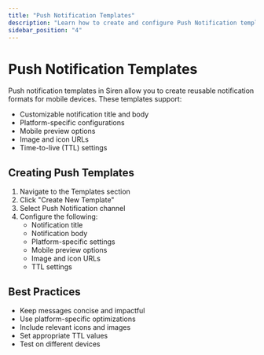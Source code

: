 ```yaml
---
title: "Push Notification Templates"
description: "Learn how to create and configure Push Notification templates in Siren"
sidebar_position: "4"
---
```


# Push Notification Templates

Push notification templates in Siren allow you to create reusable notification formats for mobile devices. These templates support:

- Customizable notification title and body
- Platform-specific configurations
- Mobile preview options
- Image and icon URLs
- Time-to-live (TTL) settings

## Creating Push Templates

1. Navigate to the Templates section
2. Click "Create New Template"
3. Select Push Notification channel
4. Configure the following:
   - Notification title
   - Notification body
   - Platform-specific settings
   - Mobile preview options
   - Image and icon URLs
   - TTL settings

## Best Practices

- Keep messages concise and impactful
- Use platform-specific optimizations
- Include relevant icons and images
- Set appropriate TTL values
- Test on different devices
